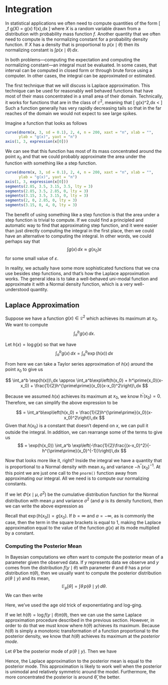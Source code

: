 # Integration

In statistical applications we often need to compute quantities of the form
\[
\mathbb{E}_f g(X) = \int g(x) f(x)\,dx
\]
where $X$ is a random variable drawn from a distribution with probability mass function $f$. Another quantity that we often need to compute is the normalizing constant for a probability density function. If $X$ has a density that is proportional to $p(x\mid\theta)$ then its normalizing constant is $\int p(x\mid\theta)\,dx$.

In both problems---computing the expectation and computing the normalizing constant---an integral must be evaluated. In some cases, that interval can be computed in closed form or through brute force using a computer. In other cases, the integral can be approximated or estimated. 

The first technique that we will discuss is Laplace approximation. This technique can be used for reasonably well behaved functions that have most of their mass concentrated in a small area of their domain. Technically, it works for functions that are in the class of $\mathfrak{L}^2$, meaning that
\[
\int g(x)^2\,dx < \infty
\]
Such a function generally has very rapidly decreasing tails so that in the far reaches of the domain we would not expect to see large spikes.

Imagine a function that looks as follows

```r
curve(dnorm(x, 3, sd = 0.1), 2, 4, n = 200, xaxt = "n", xlab = "", 
      ylab = "g(x)", yaxt = "n")
axis(1, 3, expression(x[0]))
```

We can see that this function has most of its mass concentrated around the point $x_0$ and that we could probably approximate the area under the function with something like a step function.

```r
curve(dnorm(x, 3, sd = 0.1), 2, 4, n = 200, xaxt = "n", xlab = "", 
      ylab = "g(x)", yaxt = "n")
axis(1, 3, expression(x[0]))
segments(2.85, 3.5, 3.15, 3.5, lty = 3)
segments(2.85, 3.5, 2.85, 0, lty = 3)
segments(3.15, 3.5, 3.15, 0, lty = 3)
segments(2, 0, 2.85, 0, lty = 3)
segments(3.15, 0, 4, 0, lty = 3)
```
The benefit of using something like a step function is that the area under a step function is trivial to compute. If we could find a principled and automatic way to find that approximating step function, and it were easier than just directly computing the integral in the first place, then we could have an alternative to computing the integral. In other words, we could perhaps say that
$$
\int g(x)\,dx \approx g(x_0)\varepsilon
$$
for some small value of $\varepsilon$. 

In reality, we actually have some more sophisticated functions that we cna use besides step functions, and that's how the Laplace approximation works. The general idea is to take a well-behaved uni-modal function and approximate it with a Normal density function, which is a very well-understood quantity.


## Laplace Approximation

Suppose we have a function $g(x)\in\mathfrak{L}^2$ which achieves its maximum at $x_0$. We want to compute
$$
\int_a^b g(x)\, dx.
$$

Let $h(x) = \log g(x)$ so that we have 
$$
\int_a^b g(x)\,dx = \int_a^b \exp(h(x))\,dx
$$

From here we can take a Taylor series approximation of $h(x)$ around the point $x_0$ to give us

$$
\int_a^b \exp(h(x))\,dx
 \approx 
\int_a^b\exp\left(h(x_0) + h^\prime(x_0)(x-x_0) 
+ \frac{1}{2}h^{\prime\prime}(x_0)(x-x_0)^2\right)\,dx
$$


Because we assumed $h(x)$ achieves its maximum at $x_0$, we know $h^\prime(x_0) = 0$. Therefore, we can simplify the above expression to be

$$
= 
\int_a^b\exp\left(h(x_0) + \frac{1}{2}h^{\prime\prime}(x_0)(x-x_0)^2\right)\,dx
$$
Given that $h(x_0)$ is a constant that doesn't depend on $x$, we can pull it outside the integral. In addition, we can rearrange some of the terms to give us 
$$
=
\exp(h(x_0))
\int_a^b
\exp\left(-\frac{1}{2}\frac{(x-x_0)^2}{-h^{\prime\prime}(x_0)^{-1}}\right)\,dx
$$

Now that looks more like it, right? Inside the integral we have a quantity that is proportional to a Normal density with mean $x_0$ and variance $-h^{\prime\prime}(x_0)^{-1}$. At this point we are just one call to the `pnorm()` function away from approximating our integral. All we need is to compute our normalizing constants.

If we let $\Phi(x\mid \mu, \sigma^2)$ be the cumulative distribution function for the Normal distribution with mean $\mu$ and variance $\sigma^2$ (and $\varphi$ is its density function), then we can write the above expression as

\begin{eqnarray*}
& = &
\exp(h(x_0))
\sqrt{\frac{2\pi}{-h^{\prime\prime}(x_0)}}
\int_a^b
\varphi(x\mid x_0,-h^{\prime\prime}(x_0)^{-1})\,dx\\
& = & 
\exp(h(x_0))
\sqrt{\frac{2\pi}{-h^{\prime\prime}(x_0)}}
\left[
\Phi\left(b\mid x_0,-h^{\prime\prime}(x_0)^{-1}\right)
- \Phi\left(a\mid x_0,-h^{\prime\prime}(x_0)^{-1}\right)
\right]
\end{eqnarray*}

Recall that $\exp(h(x_0)) = g(x_0)$. If $b=\infty$ and $a = -\infty$, as is commonly the case, then the term in the square brackets is equal to $1$, making the Laplace approximation equal to the value of the function $g(x)$ at its mode multiplied by a constant.


### Computing the Posterior Mean

In Bayesian computations we often want to compute the posterior mean of a parameter given the observed data. If $y$ represents data we observe and $y$ comes from the distribution $f(y\mid\theta)$ with parameter $\theta$ and $\theta$ has a prior distribution $\pi(\theta)$, then we usually want to compute the posterior distribution $p(\theta\mid y)$ and its mean,
$$
\mathbb{E}_p[\theta]
=
\int \theta\, p(\theta\mid y)\,d\theta.
$$
We can then write

\begin{eqnarray*}
\int \theta\,p(\theta\mid y)\,dx
& = &
\frac{
\theta\,f(y\mid\theta)\pi(\theta)\,d\theta
}{
\int f(y\mid\theta)\pi(\theta)\,d\theta
}\\
& = &
\frac{
\int\theta\,\exp(\log f(y\mid\theta)\pi(\theta))\,d\theta
}{
\int\exp(\log f(y\mid\theta)\pi(\theta)\,d\theta)
}
\end{eqnarray*}
Here, we've used the age old trick of exponentiating and log-ging.

If we let $h(\theta) = \log f(y\mid\theta)\pi(\theta)$, then we can use the same Laplace approximation procedure described in the previous section. However, in order to do that we must know where $h(\theta)$ achieves its maximum. Because $h(\theta)$ is simply a monotonic transformation of a function proportional to the posterior density, we know that $h(\theta)$ achieves its maximum at the *posterior mode*. 

Let $\hat{\theta}$ be the posterior mode of $p(\theta\mid y)$. Then we have

\begin{eqnarray*}
\int \theta\,p(\theta\mid y)\,dx
& \approx &
\frac{
\int\theta
\exp\left(
h(\hat{\theta})
+ \frac{1}{2}h^{\prime\prime}(\hat{\theta})(\theta-\hat{\theta})^2
\right)\,d\theta
}{
\int
\exp\left(
h(\hat{\theta})
+ \frac{1}{2}h^{\prime\prime}(\hat{\theta})(\theta-\hat{\theta})^2
\right)\,d\theta
}\\
& = &
\frac{
\int\theta
\exp\left(
\frac{1}{2}h^{\prime\prime}(\hat{\theta})(\theta-\hat{\theta})^2
\right)\,d\theta
}{
\int
\exp\left(
\frac{1}{2}h^{\prime\prime}(\hat{\theta})(\theta-\hat{\theta})^2
\right)\,d\theta
}\\
& = &
\frac{
\int
\theta
\sqrt{\frac{2\pi}{-h^{\prime\prime}(\hat{\theta})}}
\varphi\left(\theta\mid\hat{\theta},-h^{\prime\prime}(\hat{\theta})^{-1}\right)
\,d\theta
}{
\int
\sqrt{\frac{2\pi}{-h^{\prime\prime}(\hat{\theta})}}
\varphi\left(\theta\mid\hat{\theta},-h^{\prime\prime}(\hat{\theta})^{-1}\right)
\,d\theta
}\\
& = &
\hat{\theta}
\end{eqnarray*}

Hence, the Laplace approximation to the posterior mean is equal to the posterior mode. This approximation is likely to work well when the posterior is unimodal and relatively symmetric around the model. Furthermore, the more concentrated the posterior is around $\hat{\theta}$, the better.








